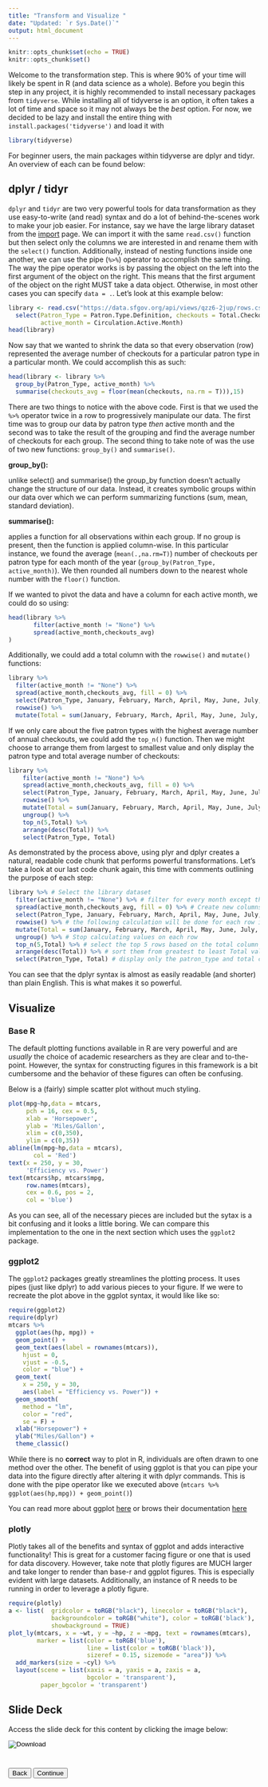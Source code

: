 ```yaml
---
title: "Transform and Visualize "
date: "Updated: `r Sys.Date()`"
output: html_document
---
```


```r
knitr::opts_chunk$set(echo = TRUE)
knitr::opts_chunk$set()
```

Welcome to the transformation step. This is where 90% of your time will likely be spent in R (and data science as a whole). Before you begin this step in any project, it is highly recommended to install necessary packages from `tidyverse`. While installing all of tidyverse is an option, it often takes a lot of time and space so it may not always be the *best* option. For now, we decided to be lazy and install the entire thing with `install.packages('tidyverse')` and load it with 

```r
library(tidyverse)
```

For beginner users, the main packages within tidyverse are dplyr and tidyr. An overview of each can be found below:

## dplyr / tidyr

`dplyr` and `tidyr` are two very powerful tools for data transformation as they use easy-to-write (and read) syntax and do a lot of behind-the-scenes work to make your job easier. For instance, say we have the large library dataset from the [import](Import.html) page. We can import it with the same `read.csv()` function but then select only the columns we are interested in and rename them with the `select()` function. Additionally, instead of nesting functions inside one another, we can use the pipe (`%>%`) operator to accomplish the same thing. The way the pipe operator works is by passing the object on the left into the first argument of the object on the right. This means that the first argument of the object on the right MUST take a data object. Otherwise, in most other cases you can specify `data = .`. Let's look at this example below: 

```r
library <- read.csv("https://data.sfgov.org/api/views/qzz6-2jup/rows.csv") %>%
  select(Patron_Type = Patron.Type.Definition, checkouts = Total.Checkouts,
         active_month = Circulation.Active.Month)
head(library)
```

Now say that we wanted to shrink the data so that every observation (row) represented the average number of checkouts for a particular patron type in a particular month. We could accomplish this as such: 

```r
head(library <- library %>%
  group_by(Patron_Type, active_month) %>%
  summarise(checkouts_avg = floor(mean(checkouts, na.rm = T))),15)
```

There are two things to notice with the above code. First is that we used the `%>%` operator twice in a row to progressively manipulate our data. The first time was to group our data by patron type *then* active month and the second was to take the result of the grouping and find the average number of checkouts for each group. The second thing to take note of was the use of two new functions: `group_by()` and `summarise()`. 

**group_by():**

unlike select() and summarise() the group_by function doesn't actually change the structure of our data. Instead, it creates symbolic groups within our data over which we can perform summarizing functions (sum, mean, standard deviation). 

**summarise():**

applies a function for all observations within each group. If no group is present, then the function is applied column-wise. In this particular instance, we found the average (`mean(.,na.rm=T)`) number of checkouts per patron type for each month of the year (`group_by(Patron_Type, active_month)`). We then rounded all numbers down to the nearest whole number with the `floor()` function. 

If we wanted to pivot the data and have a column for each active month, we could do so using: 

```r
head(library %>%
       filter(active_month != "None") %>%
       spread(active_month,checkouts_avg) 
)
```

Additionally, we could add a total column with the `rowwise()` and `mutate()` functions: 

```r
library %>%
  filter(active_month != "None") %>%
  spread(active_month,checkouts_avg, fill = 0) %>%
  select(Patron_Type, January, February, March, April, May, June, July, August, September, October, November, December) %>%
  rowwise() %>%
  mutate(Total = sum(January, February, March, April, May, June, July, August, September, October, November, December))
```

If we only care about the five patron types with the highest average number of annual checkouts, we could add the `top_n()` function. Then we might choose to arrange them from largest to smallest value and only display the patron type and total average number of checkouts: 

```r
library %>%
    filter(active_month != "None") %>%
    spread(active_month,checkouts_avg, fill = 0) %>%
    select(Patron_Type, January, February, March, April, May, June, July, August, September, October, November, December) %>%
    rowwise() %>%
    mutate(Total = sum(January, February, March, April, May, June, July, August, September, October, November, December)) %>%
    ungroup() %>%
    top_n(5,Total) %>%
    arrange(desc(Total)) %>%
    select(Patron_Type, Total)
```

As demonstrated by the process above, using plyr and dplyr creates a natural, readable code chunk that performs powerful transformations. Let's take a look at our last code chunk again, this time with comments outlining the purpose of each step: 

```r
library %>% # Select the library dataset
  filter(active_month != "None") %>% # filter for every month except those labled as 'None'
  spread(active_month,checkouts_avg, fill = 0) %>% # Create new columns for every month containing the average checkouts as values
  select(Patron_Type, January, February, March, April, May, June, July, August, September, October, November, December) %>% # rearrange the month order
  rowwise() %>% # the following calculation will be done for each row instead of each column
  mutate(Total = sum(January, February, March, April, May, June, July, August, September, October, November, December)) %>% #Add a total column that adds the values for each month
  ungroup() %>% # Stop calculating values on each row
  top_n(5,Total) %>% # select the top 5 rows based on the total column
  arrange(desc(Total)) %>% # sort them from greatest to least Total value
  select(Patron_Type, Total) # display only the patron_type and total columns
```

You can see that the dplyr syntax is almost as easily readable (and shorter) than plain English. This is what makes it so powerful. 

## Visualize

### Base R

The default plotting functions available in R are very powerful and are *usually* the choice of academic researchers as they are clear and to-the-point. However, the syntax for constructing figures in this framework is a bit cumbersome and the behavior of these figures can often be confusing.

Below is a (fairly) simple scatter plot without much styling. 

```r
plot(mpg~hp,data = mtcars,
     pch = 16, cex = 0.5,
     xlab = 'Horsepower',
     ylab = 'Miles/Gallon',
     xlim = c(0,350),
     ylim = c(0,35))
abline(lm(mpg~hp,data = mtcars),
       col = 'Red')
text(x = 250, y = 30,
     'Efficiency vs. Power')
text(mtcars$hp, mtcars$mpg, 
     row.names(mtcars), 
     cex = 0.6, pos = 2, 
     col = 'blue')
```

As you can see, all of the necessary pieces are included but the sytax is a bit confusing and it looks a little boring. We can compare this implementation to the one in the next section which uses the `ggplot2` package.

### ggplot2

The `ggplot2` packages greatly streamlines the plotting process. It uses pipes (just like dplyr) to add various pieces to your figure. If we were to recreate the plot above in the ggplot syntax, it would like like so: 

```r
require(ggplot2) 
require(dplyr)
mtcars %>%
  ggplot(aes(hp, mpg)) +
  geom_point() +
  geom_text(aes(label = rownames(mtcars)),
    hjust = 0,
    vjust = -0.5,
    color = "blue") +
  geom_text(
    x = 250, y = 30,
    aes(label = "Efficiency vs. Power")) +
  geom_smooth(
    method = "lm", 
    color = "red",
    se = F) +
  xlab("Horsepower") +
  ylab("Miles/Gallon") +
  theme_classic()
```

While there is no **correct** way to plot in R, individuals are often drawn to one method over the other. The benefit of using ggplot is that you can pipe your data into the figure directly after altering it with dplyr commands. This is done with the pipe operator like we executed above (`mtcars %>% ggplot(aes(hp,mpg)) + geom_point()`)

You can read more about ggplot [here](https://ggplot2.tidyverse.org/index.html) or brows their documentation [here](https://ggplot2.tidyverse.org/reference/)

### plotly

Plotly takes all of the benefits and syntax of ggplot and adds interactive functionality! This is great for a customer facing figure or one that is used for data discovery. However, take note that plotly figures are MUCH larger and take longer to render than base-r and ggplot figures. This is especially evident with large datasets. Additionally, an instance of R needs to be running in order to leverage a plotly figure. 

```r
require(plotly)
a <- list(  gridcolor = toRGB("black"), linecolor = toRGB("black"),
            backgroundcolor = toRGB("white"), color = toRGB('black'),
            showbackground = TRUE)
plot_ly(mtcars, x = ~wt, y = ~hp, z = ~mpg, text = rownames(mtcars),
        marker = list(color = toRGB('blue'),
                      line = list(color = toRGB('black')),
                      sizeref = 0.15, sizemode = "area")) %>%
  add_markers(size = ~cyl) %>%
  layout(scene = list(xaxis = a, yaxis = a, zaxis = a,
                      bgcolor = 'transparent'),
         paper_bgcolor = 'transparent')
```


## Slide Deck

Access the slide deck for this content by clicking the image below: 

<form method = "get" action = "./Files/Presentations/Import_Transform_Visualize.html">
  <input type="image" src="./Files/Images/ImportTransformVisualize.PNG" alt = "Download"/>
</form>


#


<div class = "row">
<a href = "./Import.html"><button class="btn btn-primary">Back</button></a>
<a href = "./Model.html"><button class="btn btn-Default">Continue</button></a>
</div>